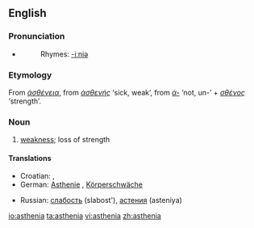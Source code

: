 {{was wotd|2007|September|22}}
==English==

===Pronunciation===
*{{audio|en-us-asthenia.ogg|Audio (US)}}
*:Rhymes: [[Rhymes:English:-iːniə|-iːniə]]

===Etymology===
From {{AGr.}} ''[[ἀσθένεια]]'', from ''[[ἀσθενής]]'' ‘sick, weak’, from ''[[ἀ-]]'' ‘not, un-’ + ''[[σθένος]]'' ‘strength’.

===Noun===
{{en-noun|-}}

# {{medicine}} [[weakness]]; loss of strength

====Translations====
{{trans-top|loss of strength}}
*Croatian: {{t-|hr|astenija|f}}, {{t-|hr|slabost|f}}
*German: [[Asthenie]] {{f}}, [[Körperschwäche]] {{f}}
{{trans-mid}}
*Russian: [[слабость]] (slabost'), [[астения]] (asteniya)
{{trans-bottom}}

[[io:asthenia]]
[[ta:asthenia]]
[[vi:asthenia]]
[[zh:asthenia]]